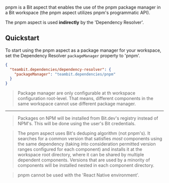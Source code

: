 pnpm is a Bit aspect that enables the use of the pnpm package manager in a Bit workspace (the pnpm aspect utilizes pnpm's programmatic API).

The pnpm aspect is used **indirectly** by the 'Dependency Resolver'.

## Quickstart

To start using the pnpm aspect as a package manager for your workspace, set the Dependency Resolver `packageManager` property to 'pnpm'.

```json
{
  "teambit.dependencies/dependency-resolver": {
    "packageManager": "teambit.dependencies/pnpm"
  }
}
```

> Package manager are only configurable at th workspace configuration root-level.
> That means, different components in the same workspace cannot use different package manager.

---

> Packages on NPM will be installed from Bit.dev's registry instead of NPM's. This will be done using the user's Bit credentials.

> The pnpm aspect uses Bit's deduping algorithm (not pnpm's).
> It searches for a common version that satisfies _most_ components using the same dependency (taking into consideration permitted version ranges configured for each component) and installs it at the workspace root directory,
> where it can be shared by multiple dependent components.
> Versions that are used by a minority of components will be installed nested in each component directory.

> pnpm cannot be used with the 'React Native environment'.
